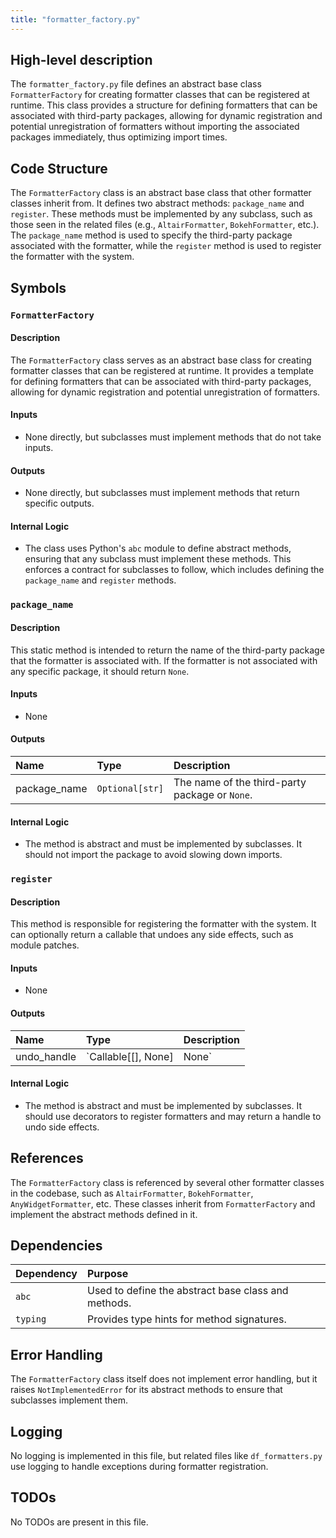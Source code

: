 ```yaml
---
title: "formatter_factory.py"
---
```


## High-level description

The `formatter_factory.py` file defines an abstract base class `FormatterFactory` for creating formatter classes that can be registered at runtime. This class provides a structure for defining formatters that can be associated with third-party packages, allowing for dynamic registration and potential unregistration of formatters without importing the associated packages immediately, thus optimizing import times.

## Code Structure

The `FormatterFactory` class is an abstract base class that other formatter classes inherit from. It defines two abstract methods: `package_name` and `register`. These methods must be implemented by any subclass, such as those seen in the related files (e.g., `AltairFormatter`, `BokehFormatter`, etc.). The `package_name` method is used to specify the third-party package associated with the formatter, while the `register` method is used to register the formatter with the system.

## Symbols

### `FormatterFactory`
#### Description
The `FormatterFactory` class serves as an abstract base class for creating formatter classes that can be registered at runtime. It provides a template for defining formatters that can be associated with third-party packages, allowing for dynamic registration and potential unregistration of formatters.

#### Inputs
- None directly, but subclasses must implement methods that do not take inputs.

#### Outputs
- None directly, but subclasses must implement methods that return specific outputs.

#### Internal Logic
- The class uses Python's `abc` module to define abstract methods, ensuring that any subclass must implement these methods. This enforces a contract for subclasses to follow, which includes defining the `package_name` and `register` methods.

### `package_name`
#### Description
This static method is intended to return the name of the third-party package that the formatter is associated with. If the formatter is not associated with any specific package, it should return `None`.

#### Inputs
- None

#### Outputs
| Name | Type | Description |
|:-----|:-----|:------------|
| package_name | `Optional[str]` | The name of the third-party package or `None`. |

#### Internal Logic
- The method is abstract and must be implemented by subclasses. It should not import the package to avoid slowing down imports.

### `register`
#### Description
This method is responsible for registering the formatter with the system. It can optionally return a callable that undoes any side effects, such as module patches.

#### Inputs
- None

#### Outputs
| Name | Type | Description |
|:-----|:-----|:------------|
| undo_handle | `Callable[[], None] | None` | A callable to undo side effects or `None`. |

#### Internal Logic
- The method is abstract and must be implemented by subclasses. It should use decorators to register formatters and may return a handle to undo side effects.

## References

The `FormatterFactory` class is referenced by several other formatter classes in the codebase, such as `AltairFormatter`, `BokehFormatter`, `AnyWidgetFormatter`, etc. These classes inherit from `FormatterFactory` and implement the abstract methods defined in it.

## Dependencies

| Dependency | Purpose |
|:-----------|:--------|
| `abc` | Used to define the abstract base class and methods. |
| `typing` | Provides type hints for method signatures. |

## Error Handling

The `FormatterFactory` class itself does not implement error handling, but it raises `NotImplementedError` for its abstract methods to ensure that subclasses implement them.

## Logging

No logging is implemented in this file, but related files like `df_formatters.py` use logging to handle exceptions during formatter registration.

## TODOs

No TODOs are present in this file.